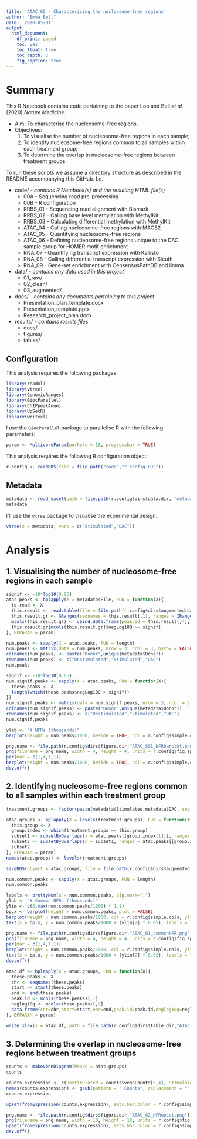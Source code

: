```yaml
---
title: 'ATAC_05 - Characterising the nucleosome-free regions'
author: "Emma Bell"
date: '2020-05-01'
output:
  html_document:
    df_print: paged
    toc: yes
    toc_float: true
    toc_depth: 2
    fig_caption: true
---
```


# Summary

This R Notebook contains code pertaining to the paper Loo and Bell _et al._ (2020) _Nature Medicine_.

* Aim: To characterise the nucleosome-free regions.
* Objectives:
  1. To visualise the number of nucleosome-free regions in each sample; 
  2. To identify nucleosome-free regions common to all samples within each treatment group;
  3. To determine the overlap in nucleosome-free regions between treatment groups.

To run these scripts we assume a directory structure as described in the README accompanying this GitHub. I.e.

* code/ - _contains R Notebook(s) and the resulting HTML file(s)_
  * 00A - Sequencing read pre-processing
  * 00B - R configuration
  * RRBS_01 - Sequencing read alignment with Bismark
  * RRBS_02 - Calling base level methylation with MethylKit
  * RRBS_03 - Calculating differential methylation with MethylKit
  * ATAC_04 - Calling nucleosome-free regions with MACS2
  * ATAC_05 - Quantifying nucleosome-free regions
  * ATAC_06 - Defining nucleosome-free regions unique to the DAC sample group for HOMER motif enrichment
  * RNA_07 - Quantifying transcript expression with Kallisto
  * RNA_08 - Calling differential transcript expression with Sleuth
  * RNA_09 - Gene-set enrichment with CensensusPathDB and limma
* data/ - _contains any data used in this project_
  * 01_raw/
  * 02_clean/
  * 03_augmented/
* docs/ - _contains any documents pertaining to this project_
  * Presentation_plan_template.docx
  * Presentation_template.pptx
  * Research_project_plan.docx
* results/ - _contains results files_
  * docs/
  * figures/
  * tables/

## Configuration

This analysis requires the following packages:

```r
library(readxl)
library(vtree)
library(GenomicRanges)
library(BiocParallel)
library(ChIPpeakAnno)
library(UpSetR)
library(writexl)
```

I use the `BiocParallel` package to parallelise R with the following parameters:

```r
param <- MulticoreParam(workers = 10, progressbar = TRUE)
```

This analysis requires the following R configuration object:

```r
r.config <- readRDS(file = file.path("code","r_config.RDS"))
```

## Metadata

```r
metadata <- read_excel(path = file.path(r.config$dirs$data.dir, "metadata.xlsx"), sheet = "ATAC")
metadata
```

I'll use the `vtree` package to visualise the experimental design.

```r
vtree(z = metadata, vars = c("Stimulated","DAC"))
```

# Analysis

## 1. Visualising the number of nucleosome-free regions in each sample

```r
signif <- -10*log10(0.05)
atac.peaks <- bplapply(X = metadata$File, FUN = function(X){
  to.read <- X
  this.result <- read.table(file = file.path(r.config$dirs$augmented.data.dir,"03_atac_nfrs","01_narrowPeaks",to.read), stringsAsFactors = FALSE)
  this.result.gr <- GRanges(seqnames = this.result[,1], ranges = IRanges(start = this.result[,2], end = this.result[,3]))
  mcols(this.result.gr) <- cbind.data.frame(peak.id = this.result[,4], negLog10Q = this.result[,5])
  this.result.gr[mcols(this.result.gr)$negLog10Q >= signif]
}, BPPARAM = param)
```

```r
num.peaks <- sapply(X = atac.peaks, FUN = length)
num.peaks <- matrix(data = num.peaks, nrow = 3, ncol = 3, byrow = FALSE)
colnames(num.peaks) <- paste("Donor",unique(metadata$Donor))
rownames(num.peaks) <- c("Unstimulated","Stimulated","DAC")
num.peaks
```

```r
signif <- -10*log10(0.05)
num.signif.peaks <- sapply(X = atac.peaks, FUN = function(X){
  these.peaks <- X
  length(which(these.peaks$negLog10Q > signif))
})
num.signif.peaks <- matrix(data = num.signif.peaks, nrow = 3, ncol = 3, byrow = FALSE)
colnames(num.signif.peaks) <- paste("Donor",unique(metadata$Donor))
rownames(num.signif.peaks) <- c("Unstimulated","Stimulated","DAC")
num.signif.peaks
```

```r
ylab <- "# NFRs (thousands)"
barplot(height = num.peaks/1000, beside = TRUE, col = r.config$simple.cols, las = 1, ylab = ylab)
```


```r
png.name <- file.path(r.config$dirs$figure.dir,"ATAC_S01_NFRbarplot.png")
png(filename = png.name, width = 4, height = 4, units = r.config$fig.specs$units, res = r.config$fig.specs$res, pointsize = r.config$fig.specs$pointsize)
par(mar = c(1,4,1,1))
barplot(height = num.peaks/1000, beside = TRUE, col = r.config$simple.cols, las = 1, ylab = ylab)
dev.off()
```

## 2. Identifying nucleosome-free regions common to all samples within each treatment group

```r
treatment.groups <- factor(paste(metadata$Stimulated,metadata$DAC, sep = "_"), levels = c("Unstimulated_Untreated","Stimulated_Untreated","Stimulated_Treated"))
```


```r
atac.groups <- bplapply(X = levels(treatment.groups), FUN = function(X){
  this.group <- X
  group.index <- which(treatment.groups == this.group)
  subset1 <- subsetByOverlaps(x = atac.peaks[[group.index[1]]], ranges = atac.peaks[[group.index[2]]])
  subset2 <- subsetByOverlaps(x = subset1, ranges = atac.peaks[[group.index[3]]])
  subset2
}, BPPARAM = param)
names(atac.groups) <- levels(treatment.groups)
```

```r
saveRDS(object = atac.groups, file = file.path(r.config$dirs$augmented.data.dir,"03_atac_nfrs","atac_nfrs_byGroup.RDS"))
```


```r
num.common.peaks <- sapply(X = atac.groups, FUN = length)
num.common.peaks
```

```r
labels <- prettyNum(x = num.common.peaks, big.mark=",")
ylab <- "# Common NFRs (thousands)"
ylim <- c(0,max(num.common.peaks/1000) * 1.1)
bp.x <- barplot(height = num.common.peaks, plot = FALSE) 
barplot(height = num.common.peaks/1000, col = r.config$simple.cols, ylim = ylim, names.arg = NA, las = 1, ylab = ylab)
text(x = bp.x, y = num.common.peaks/1000 + (ylim[2] * 0.05), labels = labels)
```


```r
png.name <- file.path(r.config$dirs$figure.dir,"ATAC_01_commonNFR.png")
png(filename = png.name, width = 4, height = 4, units = r.config$fig.specs$units, res = r.config$fig.specs$res, pointsize = r.config$fig.specs$pointsize)
par(mar = c(1,4,1,1))
barplot(height = num.common.peaks/1000, col = r.config$simple.cols, ylim = ylim, names.arg = NA, las = 1, ylab = ylab)
text(x = bp.x, y = num.common.peaks/1000 + (ylim[2] * 0.05), labels = labels)
dev.off()
```

```r
atac.df <- bplapply(X = atac.groups, FUN = function(X){
  these.peaks <- X
  chr <- seqnames(these.peaks)
  start <- start(these.peaks)
  end <- end(these.peaks)
  peak.id <- mcols(these.peaks)[,1]
  neglog10q <- mcols(these.peaks)[,2]
  data.frame(chr=chr,start=start,end=end,peak.id=peak.id,neglog10q=neglog10q)
}, BPPARAM = param)
```


```r
write_xlsx(x = atac.df, path = file.path(r.config$dirs$table.dir,"ATAC_SupplementaryTable_01.xlsx"), col_names = TRUE)
```


## 3. Determining the overlap in nucleosome-free regions between treatment groups

```r
counts <- makeVennDiagram(Peaks = atac.groups)
counts
```

```r
counts.expression <- c(Unstimulated = counts$vennCounts[5,4], Stimulated = counts$vennCounts[3,4], `Stimulated+DAC` = counts$vennCounts[2,4], `Unstimulated&Stimulated` = counts$vennCounts[7,4], `Unstimulated&Stimulated+DAC` = counts$vennCounts[6,4], `Stimulated&Stimulated+DAC` = counts$vennCounts[4,4], `Unstimulated&Stimulated&Stimulated+DAC` = counts$vennCounts[8,4])
names(counts.expression) <- gsub(pattern = ".Counts", replacement = "", x = names(counts.expression))
counts.expression
```


```r
upset(fromExpression(counts.expression), sets.bar.color = r.config$simple.cols, sets = c("Unstimulated","Stimulated","Stimulated+DAC"), keep.order = TRUE)
```


```r
png.name <- file.path(r.config$dirs$figure.dir,"ATAC_02_NFRupset.png")
png(filename = png.name, width = 10, height = 10, units = r.config$fig.specs$units, res = r.config$fig.specs$res, pointsize = r.config$fig.specs$pointsize)
upset(fromExpression(counts.expression), sets.bar.color = r.config$simple.cols, sets = c("Unstimulated","Stimulated","Stimulated+DAC"), keep.order = TRUE, text.scale = 0.2)
dev.off()
```
